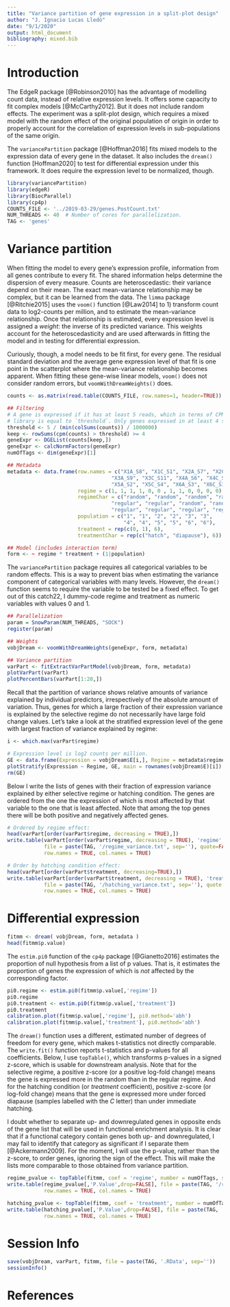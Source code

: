 ```yaml
---
title: "Variance partition of gene expression in a split-plot design"
author: "J. Ignacio Lucas Lledó"
date: "9/1/2020"
output: html_document
bibliography: mixed.bib
---
```


# Introduction
The EdgeR package [@Robinson2010] has the advantage of modelling count data, instead of relative expression
levels. It offers some capacity to fit complex models [@McCarthy2012]. But it does not include random effects.
The experiment was a split-plot design, which requires a mixed model with the random effect of
the original population of origin in order to properly account for the correlation of expression
levels in sub-populations of the same origin.

The `variancePartition` package [@Hoffman2016] fits mixed models to the expression data of every gene in the
dataset. It also includes the `dream()` function [Hoffman2020] to test for differential expression under this
framework. It does require the expression level to be normalized, though.

```r
library(variancePartition)
library(edgeR)
library(BiocParallel)
library(cp4p)
COUNTS_FILE <- '../2019-03-29/genes.PostCount.txt'
NUM_THREADS <- 40  # Number of cores for parallelization.
TAG <- 'genes'
```

# Variance partition
When fitting the model to every gene's expression profile, information from all genes contribute to
every fit. The shared information helps determine the dispersion of every measure. Counts are heteroscedastic:
their variance depend on their mean. The exact mean-variance relationship may be complex, but it can
be learned from the data. The `limma` package [@Ritchie2015] uses the `voom()` function [@Law2014] to 1) transform count data to
log2-counts per million, and to estimate the mean-variance relationship. Once that relationship is estimated,
every expression level is assigned a *weight*: the inverse of its predicted variance. This weights account for
the heteroscedasticity and are used afterwards in fitting the model and in testing for differential expression.

Curiously, though, a model needs to be fit first, for every gene. The residual standard deviation and the
average gene expression level of that fit is one point in the scatterplot where the mean-variance relationship
becomes apparent. When fitting these gene-wise linear models, `voom()` does not consider random errors, but
`voomWithDreamWeights()` does.

```r
counts <- as.matrix(read.table(COUNTS_FILE, row.names=1, header=TRUE))

## Filtering
# A gene is expressed if it has at least 5 reads, which in terms of CPM in the smallest
# library is equal to `threshold`. Only genes expressed in at least 4 samples are retained.
threshold <- 5 / (min(colSums(counts)) / 1000000)
keep <- rowSums(cpm(counts) > threshold) >= 4
geneExpr <- DGEList(counts[keep,])
geneExpr <- calcNormFactors(geneExpr)
numOfTags <- dim(geneExpr)[1]

## Metadata
metadata <- data.frame(row.names = c("X1A_S8", "X1C_S1", "X2A_S7", "X2C_S5",
                                  "X3A_S9", "X3C_S11", "X4A_S6", "X4C_S12",
                                  "X5A_S2", "X5C_S4", "X6A_S3", "X6C_S10"),
                       regime = c(1, 1, 1, 1, 0, 0 , 1, 1, 0, 0, 0, 0),
                       regimeChar = c("random", "random", "random", "random",
                                  "regular", "regular", "random", "random",
                                  "regular", "regular", "regular", "regular"),
                       population = c("1", "1", "2", "2", "3", "3",
                                      "4", "4", "5", "5", "6", "6"),
                       treatment = rep(c(0, 1), 6),
                       treatmentChar = rep(c("hatch", "diapause"), 6))

## Model (includes interaction term)
form <- ~ regime * treatment + (1|population)
```

The `variancePartition` package requires all categorical variables to be random effects. This is a way to prevent
bias when estimating the variance component of categorical variables with many levels. However, the
`dream()` function seems to require the variable to be tested be a fixed effect. To get out of this catch22,
I dummy-code regime and treatment as numeric variables with values 0 and 1.

```r
## Parallelization
param = SnowParam(NUM_THREADS, "SOCK")
register(param)

## Weights
vobjDream <- voomWithDreamWeights(geneExpr, form, metadata)

## Variance partition
varPart <- fitExtractVarPartModel(vobjDream, form, metadata)
plotVarPart(varPart)
plotPercentBars(varPart[1:20,])
```

Recall that the partition of variance shows relative amounts of variance explained by individual predictors,
irrespectively of the absolute amount of variation. Thus, genes for which a large fraction of their expression
variance is explained by the selective regime do not necessarily have large fold change values. Let's take a
look at the stratified expression level of the gene with largest fraction of variance explained by regime:

```r
i <- which.max(varPart$regime)

# Expression level is log2 counts per million.
GE <- data.frame(Expression = vobjDream$E[i,], Regime = metadata$regimeChar)
plotStratify(Expression ~ Regime, GE, main = rownames(vobjDream$E)[i])
rm(GE)
```

Below I write the lists of genes with their fraction of expression variance explained by either selective
regime or hatching condition. The genes are ordered from the one the expression of which is most affected
by that variable to the one that is least affected. Note that among the top genes there will be both positive
and negatively affected genes.

```r
# Ordered by regime effect:
head(varPart[order(varPart$regime, decreasing = TRUE),])
write.table(varPart[order(varPart$regime, decreasing = TRUE), 'regime', drop=FALSE],
            file = paste(TAG, '/regime_variance.txt', sep=''), quote=FALSE,
            row.names = TRUE, col.names = TRUE)

# Order by hatching condition effect:
head(varPart[order(varPart$treatment, decreasing=TRUE),])
write.table(varPart[order(varPart$treatment, decreasing = TRUE), 'treatment', drop=FALSE],
            file = paste(TAG, '/hatching_variance.txt', sep=''), quote = FALSE,
            row.names = TRUE, col.names = TRUE)
```

# Differential expression

```r
fitmm <- dream( vobjDream, form, metadata )
head(fitmm$p.value)
```

The `estim.pi0` function of the `cp4p` package [@Gianetto2016] estimates the proportion of null hypothesis from a 
list of p values. That is, it estimates the proportion of genes the expression of which is *not*
affected by the corresponding factor.

```r
pi0.regime <- estim.pi0(fitmm$p.value[,'regime'])
pi0.regime
pi0.treatment <- estim.pi0(fitmm$p.value[,'treatment'])
pi0.treatment
calibration.plot(fitmm$p.value[,'regime'], pi0.method='abh')
calibration.plot(fitmm$p.value[,'treatment'], pi0.method='abh')
```

The `dream()` function uses a different, estimated number of degrees of freedom for every gene, which
makes t-statistics not directly comparable. The `write.fit()` function reports t-statistics and p-values
for all coefficients. Below, I use `topTable()`, which transforms p-values in a signed z-score, which is usable
for downstream analysis. Note that for the selective regime, a positive z-score (or a positive log-fold change)
means the gene is expressed more in the random than in the regular regime. And for the hatching condition
(or *treatment* coefficient), positive z-score (or log-fold change) means that the gene is expressed more
under forced diapause (samples labelled with the *C* letter) than under immediate hatching.

I doubt whether to separate up- and downregulated genes in opposite ends of the gene list that will be used
in functional enrichment analysis. It is clear that if a functional category contain genes both up- and downregulated,
I may fail to identify that category as significant if I separate them [@Ackermann2009]. For the moment, I will use the
p-value, rather than the z-score, to order genes, ignoring the sign of the effect. This will make the lists
more comparable to those obtained from variance partition.

```r
regime_pvalue <- topTable(fitmm, coef = 'regime', number = numOfTags, sort.by = 'p')
write.table(regime_pvalue[,'P.Value',drop=FALSE], file = paste(TAG, '/regime_pvalue.txt', sep=''), quote = FALSE,
            row.names = TRUE, col.names = TRUE)

hatching_pvalue <- topTable(fitmm, coef = 'treatment', number = numOfTags, sort.by = 'p')
write.table(hatching_pvalue[,'P.Value',drop=FALSE], file = paste(TAG, '/hatching_pvalue.txt', sep=''), quote = FALSE,
            row.names = TRUE, col.names = TRUE)
```

# Session Info

```r
save(vobjDream, varPart, fitmm, file = paste(TAG, '.RData', sep=''))
sessionInfo()
```

# References
